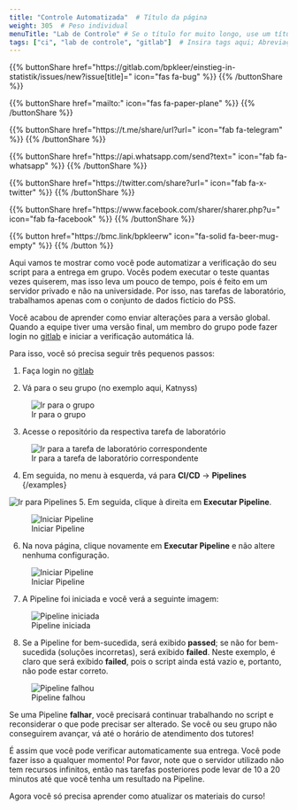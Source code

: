 ```yaml
---
title: "Controle Automatizada"  # Título da página
weight: 305  # Peso individual
menuTitle: "Lab de Controle" # Se o título for muito longo, use um título curto aqui
tags: ["ci", "lab de controle", "gitlab"]  # Insira tags aqui; Abreviação do que acontece na página
---
```


{{% buttonShare href=\"https\:\/\/gitlab.com\/bpkleer\/einstieg-in-statistik\/issues\/new?issue[title]=\" icon=\"fas fa-bug\" %}} {{% /buttonShare %}} 

{{% buttonShare href=\"mailto\:\" icon=\"fas fa-paper-plane\" %}} {{% /buttonShare %}}

{{% buttonShare href=\"https\:\/\/t.me\/share\/url?url=\" icon=\"fab fa-telegram\" %}} {{% /buttonShare %}}

{{% buttonShare href=\"https\:\/\/api.whatsapp.com\/send?text=\" icon=\"fab fa-whatsapp\" %}} {{% /buttonShare %}}

{{% buttonShare href=\"https\:\/\/twitter.com\/share?url=\" icon=\"fab fa-x-twitter\" %}} {{% /buttonShare %}}

{{% buttonShare href=\"https\:\/\/www.facebook.com\/sharer\/sharer.php?u=\" icon=\"fab fa-facebook\" %}} {{% /buttonShare %}}

{{% button href=\"https\:\/\/bmc.link\/bpkleerw\" icon=\"fa-solid fa-beer-mug-empty\" %}} {{% /button %}}

Aqui vamos te mostrar como você pode automatizar a verificação do seu script para a entrega em grupo. Vocês podem executar o teste quantas vezes quiserem, mas isso leva um pouco de tempo, pois é feito em um servidor privado e não na universidade. Por isso, nas tarefas de laboratório, trabalhamos apenas com o conjunto de dados fictício do PSS.

Você acabou de aprender como enviar alterações para a versão global. Quando a equipe tiver uma versão final, um membro do grupo pode fazer login no [gitlab](https://gitlab.ub.uni-giessen.de) e iniciar a verificação automática lá.

Para isso, você só precisa seguir três pequenos passos:

1. Faça login no [gitlab](https://gitlab.ub.uni-giessen.de)

2. Vá para o seu grupo (no exemplo aqui, Katnyss)

![Ir para o grupo](../img/pipeline1.png)

3. Acesse o repositório da respectiva tarefa de laboratório

![Ir para a tarefa de laboratório correspondente](../img/pipeline2.png)

4. Em seguida, no menu à esquerda, vá para **CI/CD** -> **Pipelines** {/examples}

![Ir para Pipelines](../img/pipeline3.png)
5. Em seguida, clique à direita em **Executar Pipeline**.

![Iniciar Pipeline](../img/pipeline4.png)

6. Na nova página, clique novamente em **Executar Pipeline** e não altere nenhuma configuração.

![Iniciar Pipeline](../img/pipeline5.png)

7. A Pipeline foi iniciada e você verá a seguinte imagem:

![Pipeline iniciada](../img/pipeline6.png)

8. Se a Pipeline for bem-sucedida, será exibido **passed**; se não for bem-sucedida (soluções incorretas), será exibido **failed**. Neste exemplo, é claro que será exibido **failed**, pois o script ainda está vazio e, portanto, não pode estar correto.

![Pipeline falhou](../img/pipeline7.png)

Se uma Pipeline **falhar**, você precisará continuar trabalhando no script e reconsiderar o que pode precisar ser alterado. Se você ou seu grupo não conseguirem avançar, vá até o horário de atendimento dos tutores!

É assim que você pode verificar automaticamente sua entrega. Você pode fazer isso a qualquer momento! Por favor, note que o servidor utilizado não tem recursos infinitos, então nas tarefas posteriores pode levar de 10 a 20 minutos até que você tenha um resultado na Pipeline.

Agora você só precisa aprender como atualizar os materiais do curso!
